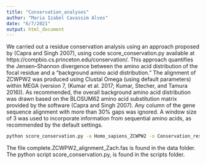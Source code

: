 ```yaml
---
title: "Conservation_analyses"
author: "Maria Izabel Cavassim Alves"
date: "6/7/2021"
output: html_document
---
```


We carried out a residue conservation analysis using an approach proposed by (Capra and Singh 2007), using code score_conservation.py available at https://compbio.cs.princeton.edu/conservation/. This approach quantifies the Jensen–Shannon divergence between the amino acid distribution of the focal residue and a “background amino acid distribution.” The alignment of ZCWPW2 was produced using Clustal Omega (using default parameters) within MEGA (version 7, (Kumar et al. 2017; Kumar, Stecher, and Tamura 2016)). As recommended, the overall background amino acid distribution was drawn based on the BLOSUM62 amino acid substitution matrix provided by the software (Capra and Singh 2007). Any column of the gene sequence alignment with more than 30% gaps was ignored. A window size of 3 was used to incorporate information from sequential amino acids, as recommended by the default settings.



```bash
python score_conservation.py -a Homo_sapiens_ZCWPW2 -o Conservation_results.txt complete.ZCWPW2_alignment_Zach.fas
```

The file complete.ZCWPW2_alignment_Zach.fas is found in the data folder. 
The python script score_conservation.py, is found in the scripts folder.

